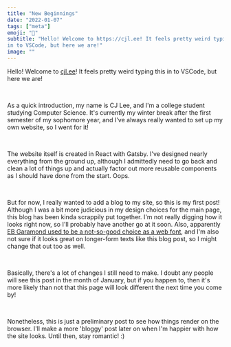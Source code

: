 ```yaml
---
title: "New Beginnings"
date: "2022-01-07"
tags: ["meta"]
emoji: "🎉"
subtitle: "Hello! Welcome to https://cjl.ee! It feels pretty weird typing this
in to VSCode, but here we are!"
image: ""
---
```


Hello! Welcome to [cjl.ee](https://cjl.ee)! It feels pretty weird typing this
in to VSCode, but here we are!

<br />

As a quick introduction, my name is CJ Lee, and I'm a college student studying Computer
Science. It's currently my winter break after the first semester of my sophomore
year, and I've always really wanted to set up my own website, so I went for it!

<br />

The website itself is created in React with Gatsby. I've designed nearly everything
from the ground up, although I admittedly need to go back and clean a lot of things up and
actually factor out more reusable components as I should have done from the start. Oops.

<br />

But for now, I really wanted to add a blog to my site, so this is my first post!
Although I was a bit more judicious in my design choices for the main page, this blog
has been kinda scrappily put together. I'm not really digging how it looks right now,
so I'll probably have another go at it soon. Also, apparently [EB Garamond used to be a
not-so-good choice as a web font](https://designforhackers.com/blog/garamond/), and I'm
also not sure if it looks great on longer-form texts like this blog post, so I might change
that out too as well.

<br />

Basically, there's a lot of changes I still need to make. I doubt any people will
see this post in the month of January, but if you happen to, then it's more likely
than not that this page will look different the next time you come by!

<br />

Nonetheless, this is just a preliminary post to see how things render on the browser.
I'll make a more 'bloggy' post later on when I'm happier with how the site looks.
Until then, stay romantic! :)
